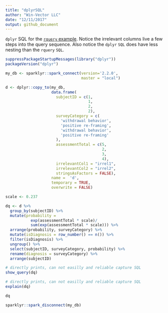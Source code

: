 ```yaml
---
title: "dplyrSQL"
author: "Win-Vector LLC"
date: "12/11/2017"
output: github_document
---
```


`dplyr` SQL for the [`rquery` example](https://winvector.github.io/rquery/). Notice the irrelevant columns live a few steps into the query sequence.  Also notice the `dplyr` `SQL` does have less nesting than the `rquery` `SQL`.

```r
suppressPackageStartupMessages(library("dplyr"))
packageVersion("dplyr")

my_db <- sparklyr::spark_connect(version='2.2.0', 
                                 master = "local")

d <- dplyr::copy_to(my_db,
                    data.frame(
                      subjectID = c(1,
                                    1,
                                    2,
                                    2),
                      surveyCategory = c(
                        'withdrawal behavior',
                        'positive re-framing',
                        'withdrawal behavior',
                        'positive re-framing'
                      ),
                      assessmentTotal = c(5,
                                          2,
                                          3,
                                          4),
                      irrelevantCol1 = "irrel1",
                      irrelevantCol2 = "irrel2",
                      stringsAsFactors = FALSE),
                    name =  'd',
                    temporary = TRUE,
                    overwrite = FALSE)

scale <- 0.237

dq <- d %>%
  group_by(subjectID) %>%
  mutate(probability =
           exp(assessmentTotal * scale)/
           sum(exp(assessmentTotal * scale))) %>%
  arrange(probability, surveyCategory) %>%
  mutate(isDiagnosis = row_number() == n()) %>%
  filter(isDiagnosis) %>%
  ungroup() %>%
  select(subjectID, surveyCategory, probability) %>%
  rename(diagnosis = surveyCategory) %>%
  arrange(subjectID)

# directly prints, can not easilly and reliable capture SQL
show_query(dq)

# directly prints, can not easilly and reliable capture SQL
explain(dq)

dq

sparklyr::spark_disconnect(my_db)
```

